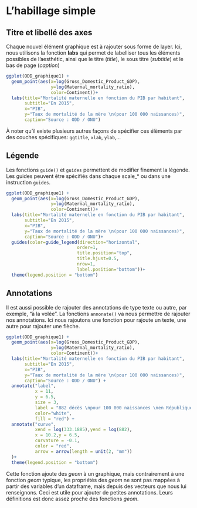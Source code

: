 # L'habillage simple

## Titre et libellé des axes

Chaque nouvel élément graphique est à rajouter sous forme de layer. Ici, nous utilisons la fonction **labs** qui permet de labelliser tous les éléments possibles de l'aesthétic, ainsi que le titre (*title*), le sous titre (*subtitle*) et le bas de page (*caption*)

```r
ggplot(ODD_graphique1) +
  geom_point(aes(x=log(Gross_Domestic_Product_GDP),
                 y=log(Maternal_mortality_ratio),
                 color=Continent))+
  labs(title="Mortalité maternelle en fonction du PIB par habitant",
       subtitle="En 2015",
       x="PIB",
       y="Taux de mortalité de la mère \n(pour 100 000 naissances)",
       caption="Source : ODD / ONU")
```

À noter qu'il existe plusieurs autres façons de spécifier ces élèments par des couches spécifiques: `ggtitle`, `xlab`, `ylab`,...

## Légende

Les fonctions `guide()` et `guides` permettent de modifier finement la légende.
Les guides peuvent être spécifiés dans chaque scale_* ou dans une instruction `guides`.

```r
ggplot(ODD_graphique1) +
  geom_point(aes(x=log(Gross_Domestic_Product_GDP),
                 y=log(Maternal_mortality_ratio),
                 color=Continent))+
  labs(title="Mortalité maternelle en fonction du PIB par habitant",
       subtitle="En 2015",
       x="PIB",
       y="Taux de mortalité de la mère \n(pour 100 000 naissances)",
       caption="Source : ODD / ONU")+
  guides(color=guide_legend(direction="horizontal",
                           order=1,
                           title.position="top",
                           title.hjust=0.5,
                           nrow=1,
                           label.position="bottom"))+
  theme(legend.position = "bottom")
```

## Annotations

Il est aussi possible de rajouter des annotations de type texte ou autre, par exemple, "à la volée". La fonctions `annonate()` va nous permettre de rajouter nos annotations. Ici nous rajoutons une fonction pour rajoute un texte, une autre pour rajouter une flèche.

```r

ggplot(ODD_graphique1) +
  geom_point(aes(x=log(Gross_Domestic_Product_GDP),
                 y=log(Maternal_mortality_ratio),
                 color=Continent))+
  labs(title="Mortalité maternelle en fonction du PIB par habitant",
       subtitle="En 2015",
       x="PIB",
       y="Taux de mortalité de la mère \n(pour 100 000 naissances)",
       caption="Source : ODD / ONU") +
  annotate("label", 
           x = 11, 
           y = 6.5, 
           size = 3,
           label = "882 décès \npour 100 000 naissances \nen République centrafricaine",
           color="white",
           fill = "red") + 
  annotate("curve",
           xend = log(333.1885),yend = log(882),
           x = 10.2,y = 6.5,
           curvature = -0.1,
           color = "red",
           arrow = arrow(length = unit(2, "mm"))
  )+
  theme(legend.position = "bottom")

```


Cette fonction ajoute des *geom* à un graphique, mais contrairement à une fonction *geom* typique, les propriétés des *geom* ne sont pas mappées à partir des variables d'un dataframe, mais depuis des vecteurs que nous lui renseignons. Ceci est utile pour ajouter de petites annotations.
Leurs définitions est donc assez proche des fonctions *geom*.
